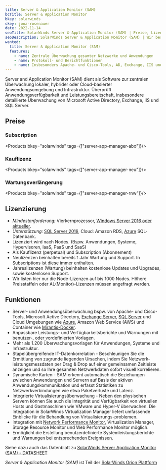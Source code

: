 ```yaml
---
title: Server & Application Monitor (SAM)
bcTitle: Server & Application Monitor
bkey: solarwinds
ckey: jona-rosenauer
date: 2022-11-14
seoTitle: SolarWinds Server & Application Monitor (SAM) | Preise, Lizenzierung, Subscriptions
seoDescription: SolarWinds Server & Application Monitor (SAM) | Wir beraten Sie individuell zu Fragen bei Lizenzierung und Kosten. Mit nur drei Klicks ein Angebot anfordern.
wanted:
  title: Server & Application Monitor (SAM)
  features:
    - name: Zentrale Überwachung gesamter Netzwerke und Anwendungen
    - name: Protokoll- und Berichtfunktionen
    - name: Insbesonders Apache- und Cisco-Tools, AD, Exchange, IIS und SQL
---
```




<Intro>

Server and Application Monitor (SAM) dient als Software zur zentralen Überwachung lokaler, hybrider oder Cloud-basierter Anwendungsumgebung und Infrastruktur.
Überprüft Anwendungsverfügbarkeit und Leistungsbereitschaft, insbesondere detaillierte Überwachung von Microsoft Active Directory, Exchange, IIS und SQL
Server.


</Intro>

<TOC />



## Preise

### Subscription

<Products bkey="solarwinds" tags={["server-app-manager-abo"]}/>

### Kauflizenz

<Products bkey="solarwinds" tags={["server-app-manager-neu"]}/>

### Wartungsverlängerung

<Products bkey="solarwinds" tags={["server-app-manager-rnw"]}/>



## Lizenzierung

<ArrowList>

- *Mindestanforderung:* Vierkernprozessor, [Windows Server 2016 oder aktueller](/hersteller/microsoft/windows-server/).
- *Unterstützung:* [SQL Server 2019](/hersteller/microsoft/sql-server/), Cloud: Amazon RDS, [Azure](/hersteller/microsoft/azure/) SQL-Datenbank.
- Lizenziert wird nach Nodes. (Bspw. Anwendungen, Systeme, Hypervisoren, IaaS, PaaS und SaaS)
- Als Kauflizenz (perpetual) und Subscription (Abonnement)
- Neulizenzen beinhalten bereits 1 Jahr Wartung und Support. In Subscriptions ist diese immer enthalten.
- Jahreslizenzen (Wartung) beinhalten kostenlose Updates und Upgrades, sowie kostenlosen Support.
- Wir listen hier nur die Node-Lizenzen auf bis 1000 Nodes. Höhere Preisstaffeln oder AL(Monitor)-Lizenzen müssen angefragt werden.

</ArrowList>


## Funktionen

<ArrowList>

- Server- und Anwendungsüberwachung bspw. von Apache- und Cisco-Tools, Microsoft Active Directory, [Exchange Server](/hersteller/microsoft/exchange/), [SQL Server](/hersteller/microsoft/sql-server/) und Cloud Umgebungen wie [Azure](/hersteller/microsoft/azure/), Amazon Web Service (AWS) und Container wie [Mirantis-Docker](/hersteller/mirantis-docker/).
- Anpassbare Leistungs- und Verfügbarkeitsberichte und Warnungen mit benutzer-, oder vordefinierten Vorlagen.
- Mehr als 1.200 Überwachungsvorlagen für Anwendungen, Systeme und Infrastruktur.
- Stapelübergreifende IT-Datenkorrelation - Beschleunigen Sie die Ermittlung von zugrunde liegenden Ursachen, indem Sie Netzwerk-leistungsmessdaten per Drag & Drop auf einer gemeinsamen Zeitleiste anzeigen und so Ihre gesamten Netzwerkdaten sofort visuell korrelieren.
- Dynamische Karten - SAM erkennt automatisch die Beziehungen zwischen Anwendungen und Servern auf Basis der aktiven Anwendungskommunikation und erfasst Statistiken zu Netzwerkverbindungen wie etwa Paketverluste und Latenz.
- Integrierte Virtualisierungsüberwachung - Neben den physischen Servern können Sie auch die Integrität und Verfügbarkeit von virtuellen Hosts und Gastmaschinen wie VMware und Hyper-V überwachen. Die Integration in SolarWinds Virtualization Manager liefert umfassende Einblicke für die Behandlung von Virtualisierungs-problemen.
- Integration mit [Network Performance Monitor](/hersteller/solarwinds/network-performance-monitor/), Virtualization Manager, Storage Resource Monitor und Web Performance Monitor möglich.
- Ermöglicht die Erstellung benutzerdefinierte Systemleistungsberichte und Warnungen bei entsprechenden Ereignissen.

</ArrowList>

Siehe dazu auch das Datenblatt zu [SolarWinds Server Application Monitor (SAM) - DATASHEET](/hersteller/solarwinds/sam-datasheet-de.pdf)



<Info>

*Server & Application Monitor (SAM)* ist Teil der [SolarWinds Orion Plattform](/hersteller/solarwinds/orion-platform-datasheet-de.pdf)

</Info>
